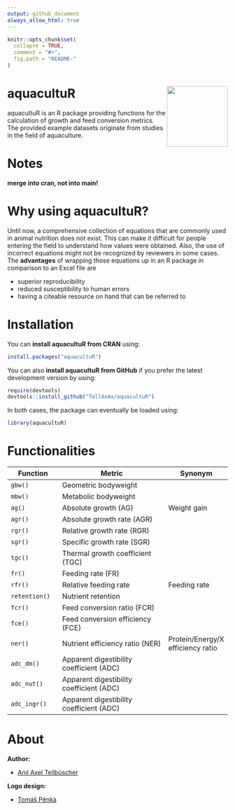 ```yaml
---
output: github_document
always_allow_html: true
---
```


<!-- README.md is generated from README.Rmd. Please edit that file -->

```r
knitr::opts_chunk$set(
  collapse = TRUE,
  comment = "#>",
  fig.path = "README-"
)
```

# aquacultuR <img src="man/figures/logo.png" align="right" height="139" alt="" />

aquacultuR is an R package providing functions for the calculation of growth and feed conversion metrics. The provided example datasets originate from studies in the field of aquaculture.

# Notes
**merge into cran, not into main!**

# Why using aquacultuR?
Until now, a comprehensive collection of equations that are commonly used in animal nutrition does not exist. This can make it difficult for people entering the field to understand how values were obtained. Also, the use of incorrect equations might not be recognized by reviewers in some cases.
The **advantages** of wrapping those equations up in an R package in comparison to an Excel file are

- superior reproducibility
- reduced susceptibility to human errors
- having a citeable resource on hand that can be referred to



# Installation
You can **install aquacultuR from CRAN** using:

```r
install.packages("aquacultuR")
```

You can also **install aquacultuR from GitHub** if you prefer the latest development version by using:

```r
require(devtools)
devtools::install_github("TellAnAx/aquacultuR")
```

In both cases, the package can eventually be loaded using:

```r
library(aquacultuR)
```


# Functionalities

|Function       |Metric                                   |Synonym|
|---------------|-----------------------------------------|---|
|`gbw()`        |Geometric bodyweight                     ||
|`mbw()`        |Metabolic bodyweight                     ||
|`ag()`         |Absolute growth (AG)                     |Weight gain|
|`agr()`        |Absolute growth rate (AGR)               ||
|`rgr()`        |Relative growth rate (RGR)               ||
|`sgr()`        |Specific growth rate (SGR)               ||
|`tgc()`        |Thermal growth coefficient (TGC)         ||
|`fr()`         |Feeding rate (FR)                        ||
|`rfr()`        |Relative feeding rate                    |Feeding rate|
|`retention()`  |Nutrient retention                       ||
|`fcr()`        |Feed conversion ratio (FCR)              ||
|`fce()`        |Feed conversion efficiency (FCE)         ||
|`ner()`        |Nutrient efficiency ratio (NER)          |Protein/Energy/X efficiency ratio|
|`adc_dm()`     |Apparent digestibility coefficient (ADC) ||
|`adc_nut()`    |Apparent digestibility coefficient (ADC) ||
|`adc_ingr()`   |Apparent digestibility coefficient (ADC) ||


# About

**Author:**

-   [Anıl Axel Tellbüscher](https://anil.tellbuescher.online)


**Logo design:**

-   [Tomáš Pěnka](https://www.linkedin.com/in/tomáš-pěnka-a25866287/)
